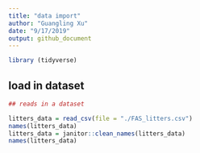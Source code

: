 ```yaml
---
title: "data import"
author: "Guangling Xu"
date: "9/17/2019"
output: github_document
---
```

```r

library (tidyverse)

```


## load in dataset


```r
## reads in a dataset

litters_data = read_csv(file = "./FAS_litters.csv")
names(litters_data)
litters_data = janitor::clean_names(litters_data)
names(litters_data)
```

## 